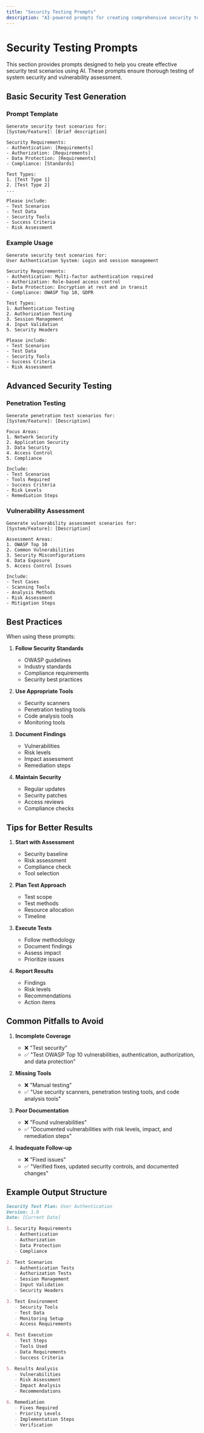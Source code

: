 ```yaml
---
title: "Security Testing Prompts"
description: "AI-powered prompts for creating comprehensive security test scenarios"
---
```


# Security Testing Prompts

This section provides prompts designed to help you create effective security test scenarios using AI. These prompts ensure thorough testing of system security and vulnerability assessment.

## Basic Security Test Generation

### Prompt Template

```text
Generate security test scenarios for:
[System/Feature]: [Brief description]

Security Requirements:
- Authentication: [Requirements]
- Authorization: [Requirements]
- Data Protection: [Requirements]
- Compliance: [Standards]

Test Types:
1. [Test Type 1]
2. [Test Type 2]
...

Please include:
- Test Scenarios
- Test Data
- Security Tools
- Success Criteria
- Risk Assessment
```

### Example Usage

```text
Generate security test scenarios for:
User Authentication System: Login and session management

Security Requirements:
- Authentication: Multi-factor authentication required
- Authorization: Role-based access control
- Data Protection: Encryption at rest and in transit
- Compliance: OWASP Top 10, GDPR

Test Types:
1. Authentication Testing
2. Authorization Testing
3. Session Management
4. Input Validation
5. Security Headers

Please include:
- Test Scenarios
- Test Data
- Security Tools
- Success Criteria
- Risk Assessment
```

## Advanced Security Testing

### Penetration Testing

```text
Generate penetration test scenarios for:
[System/Feature]: [Description]

Focus Areas:
1. Network Security
2. Application Security
3. Data Security
4. Access Control
5. Compliance

Include:
- Test Scenarios
- Tools Required
- Success Criteria
- Risk Levels
- Remediation Steps
```

### Vulnerability Assessment

```text
Generate vulnerability assessment scenarios for:
[System/Feature]: [Description]

Assessment Areas:
1. OWASP Top 10
2. Common Vulnerabilities
3. Security Misconfigurations
4. Data Exposure
5. Access Control Issues

Include:
- Test Cases
- Scanning Tools
- Analysis Methods
- Risk Assessment
- Mitigation Steps
```

## Best Practices

When using these prompts:

1. **Follow Security Standards**
   - OWASP guidelines
   - Industry standards
   - Compliance requirements
   - Security best practices

2. **Use Appropriate Tools**
   - Security scanners
   - Penetration testing tools
   - Code analysis tools
   - Monitoring tools

3. **Document Findings**
   - Vulnerabilities
   - Risk levels
   - Impact assessment
   - Remediation steps

4. **Maintain Security**
   - Regular updates
   - Security patches
   - Access reviews
   - Compliance checks

## Tips for Better Results

1. **Start with Assessment**
   - Security baseline
   - Risk assessment
   - Compliance check
   - Tool selection

2. **Plan Test Approach**
   - Test scope
   - Test methods
   - Resource allocation
   - Timeline

3. **Execute Tests**
   - Follow methodology
   - Document findings
   - Assess impact
   - Prioritize issues

4. **Report Results**
   - Findings
   - Risk levels
   - Recommendations
   - Action items

## Common Pitfalls to Avoid

1. **Incomplete Coverage**
   - ❌ "Test security"
   - ✅ "Test OWASP Top 10 vulnerabilities, authentication, authorization, and data protection"

2. **Missing Tools**
   - ❌ "Manual testing"
   - ✅ "Use security scanners, penetration testing tools, and code analysis tools"

3. **Poor Documentation**
   - ❌ "Found vulnerabilities"
   - ✅ "Documented vulnerabilities with risk levels, impact, and remediation steps"

4. **Inadequate Follow-up**
   - ❌ "Fixed issues"
   - ✅ "Verified fixes, updated security controls, and documented changes"

## Example Output Structure

```markdown
Security Test Plan: User Authentication
Version: 1.0
Date: [Current Date]

1. Security Requirements
   - Authentication
   - Authorization
   - Data Protection
   - Compliance

2. Test Scenarios
   - Authentication Tests
   - Authorization Tests
   - Session Management
   - Input Validation
   - Security Headers

3. Test Environment
   - Security Tools
   - Test Data
   - Monitoring Setup
   - Access Requirements

4. Test Execution
   - Test Steps
   - Tools Used
   - Data Requirements
   - Success Criteria

5. Results Analysis
   - Vulnerabilities
   - Risk Assessment
   - Impact Analysis
   - Recommendations

6. Remediation
   - Fixes Required
   - Priority Levels
   - Implementation Steps
   - Verification
``` 